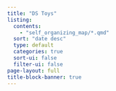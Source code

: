 ```yaml
---
title: "DS Toys"
listing:
  contents:
    - "self_organizing_map/*.qmd"
  sort: "date desc"
  type: default
  categories: true
  sort-ui: false
  filter-ui: false
page-layout: full
title-block-banner: true
---
```



